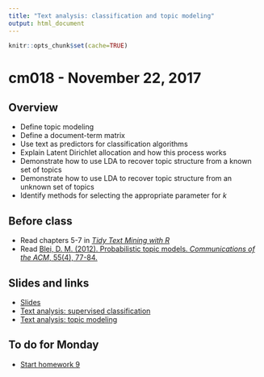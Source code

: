 ```yaml
---
title: "Text analysis: classification and topic modeling"
output: html_document
---
```


```r
knitr::opts_chunk$set(cache=TRUE)
```

# cm018 - November 22, 2017

## Overview

* Define topic modeling
* Define a document-term matrix
* Use text as predictors for classification algorithms
* Explain Latent Dirichlet allocation and how this process works
* Demonstrate how to use LDA to recover topic structure from a known set of topics
* Demonstrate how to use LDA to recover topic structure from an unknown set of topics
* Identify methods for selecting the appropriate parameter for $k$

## Before class

* Read chapters 5-7 in [*Tidy Text Mining with R*](http://tidytextmining.com/)
* Read [Blei, D. M. (2012). Probabilistic topic models. *Communications of the ACM*, 55(4), 77-84.](http://cacm.acm.org/magazines/2012/4/147361-probabilistic-topic-models/fulltext)

## Slides and links

* [Slides](extras/cm018_slides.html)
* [Text analysis: supervised classification](text_classification.html)
* [Text analysis: topic modeling](text_topicmodels.html)

## To do for Monday

* [Start homework 9](hw09-text_analysis.html)

